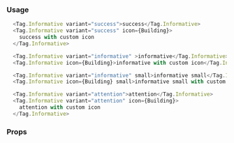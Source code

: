 ### Usage

```javascript type=expo
  <Tag.Informative variant="success">success</Tag.Informative>
  <Tag.Informative variant="success" icon={Building}>
    success with custom icon
  </Tag.Informative>

  <Tag.Informative variant="informative" >informative</Tag.Informative>
  <Tag.Informative icon={Building}>informative with custom icon</Tag.Informative>

  <Tag.Informative variant="informative" small>informative small</Tag.Informative>
  <Tag.Informative icon={Building} small>informative small with custom icon</Tag.Informative>

  <Tag.Informative variant="attention">attention</Tag.Informative>
  <Tag.Informative variant="attention" icon={Building}>
    attention with custom icon
  </Tag.Informative>
```

### Props

<PropsTable component="Tag.Informative" platform="native" />
